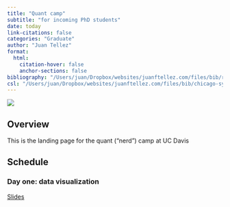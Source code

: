 ```yaml
---
title: "Quant camp"
subtitle: "for incoming PhD students"
date: today
link-citations: false
categories: "Graduate"
author: "Juan Tellez"
format:
  html:
    citation-hover: false
    anchor-sections: false
bibliography: "/Users/juan/Dropbox/websites/juanftellez.com/files/bib/refs.bib"
csl: "/Users/juan/Dropbox/websites/juanftellez.com/files/bib/chicago-syllabus-no-bib.csl"
---
```



![](../logos/wide-computer.jpg)


## Overview

This is the landing page for the quant ("nerd") camp at UC Davis


## Schedule


### Day one: data visualization


[Slides](/Users/juan/Dropbox/code/quant-camp/01-viz.html)
